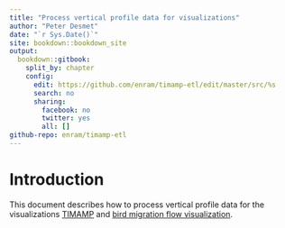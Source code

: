 ```yaml
--- 
title: "Process vertical profile data for visualizations"
author: "Peter Desmet"
date: "`r Sys.Date()`"
site: bookdown::bookdown_site
output:
  bookdown::gitbook:
    split_by: chapter
    config:
      edit: https://github.com/enram/timamp-etl/edit/master/src/%s
      search: no
      sharing:
        facebook: no
        twitter: yes
        all: []
github-repo: enram/timamp-etl
---
```


# Introduction {-}

This document describes how to process vertical profile data for the visualizations [TIMAMP](https://github.com/enram/timamp) and [bird migration flow visualization](https://github.com/enram/bird-migration-flow-visualization).
